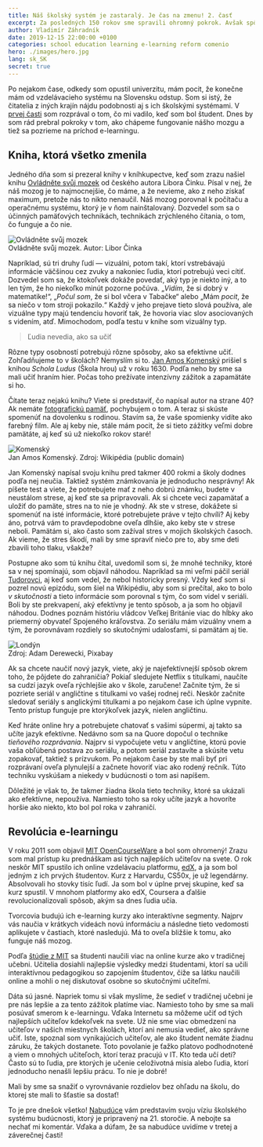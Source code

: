 ```yaml
---
title: Náš školský systém je zastaralý. Je čas na zmenu! 2. časť
excerpt: Za posledných 150 rokov sme spravili ohromný pokrok. Avšak spôsob, akým sa učíme v školách, sa veľmi nezmenil.
author: Vladimír Záhradník
date: 2019-12-15 22:00:00 +0100
categories: school education learning e-learning reform comenio
hero: ./images/hero.jpg
lang: sk_SK
secret: true
---
```


Po nejakom čase, odkedy som opustil univerzitu, mám pocit, že konečne mám od vzdelávacieho systému na Slovensku odstup. Som si istý, že čitatelia z iných krajín nájdu podobnosti aj s ich školskými systémami. V [prvej časti][part1] som rozprával o tom, čo mi vadilo, keď som bol študent. Dnes by som rád prebral pokroky v tom, ako chápeme fungovanie nášho mozgu a tiež sa pozrieme na príchod e-learningu.

## Kniha, ktorá všetko zmenila
Jedného dňa som si prezeral knihy v kníhkupectve, keď som zrazu našiel knihu [Ovládněte svůj mozek][ovladnete-mozek] od českého autora Libora Činku. Písal v nej, že náš mozog je to najmocnejšie, čo máme, a že nevieme, ako z neho získať maximum, pretože nás to nikto nenaučil. Náš mozog porovnal k počítaču a operačnému systému, ktorý je v ňom nainštalovaný. Dozvedel som sa o účinných pamäťových technikách, technikách zrýchleného čítania, o tom, čo funguje a čo nie.

<div className="Image__Small">
  <img src="./images/ovladnete-svuj-mozek.jpg" alt="Ovládněte svůj mozek" />
  <figcaption>Ovládněte svůj mozek. Autor: Libor Činka</figcaption>
</div>

Napríklad, sú tri druhy ľudí — vizuálni, potom takí, ktorí vstrebávajú informácie väčšinou cez zvuky a nakoniec ľudia, ktorí potrebujú veci cítiť. Dozvedel som sa, že ktokoľvek dokáže povedať, aký typ je niekto iný, a to len tým, že ho niekoľko minút pozorne počúva. „*Vidím*, že si dobrý v matematike!“, „*Počul som*, že si bol včera v Tabačke“ alebo „Mám *pocit*, že sa niečo v tom stroji pokazilo.“ Každý v jeho prejave tieto slová používa, ale vizuálne typy majú tendenciu hovoriť tak, že hovoria viac slov asociovaných s videním, atď. Mimochodom, podľa testu v knihe som vizuálny typ.

> Ľudia nevedia, ako sa učiť

Rôzne typy osobností potrebujú rôzne spôsoby, ako sa efektívne učiť. Zohľadňujeme to v školách? Nemyslím si to. [Jan Amos Komenský][comenius] prišiel s knihou *Schola Ludus* (Škola hrou) už v roku 1630. Podľa neho by sme sa mali učiť hraním hier. Počas toho prežívate intenzívny zážitok a zapamätáte si ho.

Čítate teraz nejakú knihu? Viete si predstaviť, čo napísal autor na strane 40? Ak nemáte [fotografickú pamäť][eidetic], pochybujem o tom. A teraz si skúste spomenúť na dovolenku s rodinou. Stavím sa, že vaše spomienky vidíte ako farebný film. Ale aj keby nie, stále mám pocit, že si tieto zážitky veľmi dobre pamätáte, aj keď sú už niekoľko rokov staré!

<div className="Image__Small">
  <img src="./images/comenius.jpg" alt="Komenský" />
  <figcaption>Jan Amos Komenský. Zdroj: Wikipédia (public domain)</figcaption>
</div>

Jan Komenský napísal svoju knihu pred takmer 400 rokmi a školy dodnes podľa nej neučia. Taktiež systém známkovania je jednoducho nesprávny! Ak píšete test a viete, že potrebujete mať z neho dobrú známku, budete v neustálom strese, aj keď ste sa pripravovali. Ak si chcete veci zapamätať a uložiť do pamäte, stres na to nie je vhodný. Ak ste v strese, dokážete si spomenúť na isté informácie, ktoré potrebujete práve v tejto chvíli? Aj keby áno, potrvá vám to pravdepodobne oveľa dlhšie, ako keby ste v strese neboli. Pamätám si, ako často som zažíval stres v mojich školských časoch. Ak vieme, že stres škodí, mali by sme spraviť niečo pre to, aby sme deti zbavili toho tlaku, všakže?

Postupne ako som tú knihu čítal, uvedomil som si, že mnohé techniky, ktoré sa v nej spomínajú, som objavil náhodou. Napríklad sa mi veľmi páčil seriál [Tudorovci][the-tudors], aj keď som vedel, že nebol historicky presný. Vždy keď som si pozrel novú epizódu, som šiel na Wikipédiu, aby som si prečítal, ako to bolo *v skutočnosti* a tieto informácie som porovnal s tým, čo som videl v seriáli. Boli by ste prekvapení, aký efektívny je tento spôsob, a ja som ho objavil náhodou. Dodnes poznám históriu vládcov Veľkej Británie viac do hĺbky ako priemerný obyvateľ Spojeného kráľovstva. Zo seriálu mám vizuálny vnem a tým, že porovnávam rozdiely so skutočnými udalosťami, si pamätám aj tie.

<div className="Image__Large">
  <img src="./images/london-parliament.jpg" alt="Londýn" />
  <figcaption>Zdroj: Adam Derewecki, Pixabay</figcaption>
</div>

Ak sa chcete naučiť nový jazyk, viete, aký je najefektívnejší spôsob okrem toho, že pôjdete do zahraničia? Pokiaľ sledujete Netflix s titulkami, naučíte sa cudzí jazyk oveľa rýchlejšie ako v škole, zaručene! Začnite tým, že si pozriete seriál v angličtine s titulkami vo vašej rodnej reči. Neskôr začnite sledovať seriály s anglickými titulkami a po nejakom čase ich úplne vypnite. Tento prístup funguje pre ktorýkoľvek jazyk, nielen angličtinu.

Keď hráte online hry a potrebujete chatovať s vašimi súpermi, aj takto sa učíte jazyk efektívne. Nedávno som sa na Quore dopočul o technike *tieňového rozprávania*. Najprv si vypočujete vetu v angličtine, ktorú povie vaša obľúbená postava zo seriálu, a potom seriál zastavíte a skúsite vetu zopakovať, taktiež s prízvukom. Po nejakom čase by ste mali byť pri rozprávaní oveľa plynulejší a začnete hovoriť viac ako rodený rečník. Túto techniku vyskúšam a niekedy v budúcnosti o tom asi napíšem.

Dôležité je však to, že takmer žiadna škola tieto techniky, ktoré sa ukázali ako efektívne, nepoužíva. Namiesto toho sa roky učíte jazyk a hovoríte horšie ako niekto, kto bol pol roka v zahraničí.

## Revolúcia e-learningu
V roku 2011 som objavil [MIT OpenCourseWare][ocw] a bol som ohromený! Zrazu som mal prístup ku prednáškam asi tých najlepších učiteľov na svete. O rok neskôr MIT spustilo ich online vzdelávaciu platformu, [edX][edx], a ja som bol jedným z ich prvých študentov. Kurz z Harvardu, CS50x, je už legendárny. Absolvovali ho stovky tisíc ľudí. Ja som bol v úplne prvej skupine, keď sa kurz spustil. V mnohom platformy ako edX, Coursera a ďalšie revolucionalizovali spôsob, akým sa dnes ľudia učia.

Tvorcovia budujú ich e-learning kurzy ako interaktívne segmenty. Najprv vás naučia v krátkych videách novú informáciu a následne tieto vedomosti aplikujete v častiach, ktoré nasledujú. Má to oveľa bližšie k tomu, ako funguje náš mozog.

Podľa [štúdie z MIT][mit-study] sa študenti naučili viac na online kurze ako v tradičnej učebni. Učitelia dosiahli najlepšie výsledky medzi študentami, ktorí sa učili interaktívnou pedagogikou so zapojením študentov, čiže sa látku naučili online a mohli o nej diskutovať osobne so skutočnými učiteľmi.

Dáta sú jasné. Napriek tomu si však myslíme, že sedieť v tradičnej učebni je pre nás lepšie a za tento zážitok platíme viac. Namiesto toho by sme sa mali posúvať smerom k e-learningu. Vďaka Internetu sa môžeme učiť od tých najlepších učiteľov kdekoľvek na svete. Už nie sme viac obmedzení na učiteľov v našich miestnych školách, ktorí ani nemusia vedieť, ako správne učiť. Iste, spoznal som vynikajúcich učiteľov, ale ako študent nemáte žiadnu záruku, že takých dostanete. Toto povolanie je ťažko platovo podhodnotené a viem o mnohých učiteľoch, ktorí teraz pracujú v IT. Kto teda učí deti? Často sú to ľudia, pre ktorých je učenie celoživotná misia alebo ľudia, ktorí jednoducho nenašli lepšiu prácu. To nie je dobré!

Mali by sme sa snažiť o vyrovnávanie rozdielov bez ohľadu na školu, do ktorej ste mali to šťastie sa dostať!

To je pre dnešok všetko! [Nabudúce][part3] vám predstavím svoju víziu školského systému budúcnosti, ktorý je pripravený na 21. storočie. A nebojte sa nechať mi komentár. Vďaka a dúfam, že sa nabudúce uvidíme v tretej a záverečnej časti!

[//]: # (Used references)
[part1]: https://www.zahradnik.io/nas-skolsky-system-je-zastaraly.-je-cas-na-zmenu!-1.-cast
[ovladnete-mozek]: https://eshop.liborcinka.cz/produkt/ovladnete-svuj-mozek-libor-cinka
[comenius]: https://sk.wikipedia.org/wiki/Jan_Amos_Komensk%C3%BD
[eidetic]: https://sk.wikipedia.org/wiki/Fotografick%C3%A1_pam%C3%A4%C5%A5
[the-tudors]: https://www.imdb.com/title/tt0758790/
[ocw]:https://ocw.mit.edu/index.htm
[edx]: https://www.edx.org/
[mit-study]: https://blog.edx.org/comparing-effectiveness-learning-moocs/
[part3]: https://www.zahradnik.io/nas-skolsky-system-je-zastaraly.-je-cas-na-zmenu!-3.-cast/